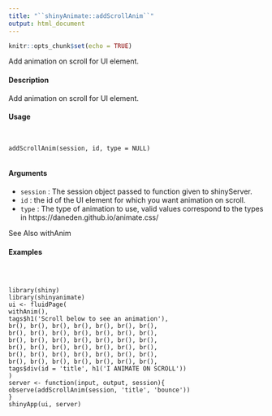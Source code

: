 ```yaml
---
title: "``shinyAnimate::addScrollAnim``"
output: html_document
---
```


```r
knitr::opts_chunk$set(echo = TRUE)
```

Add animation on scroll for UI element.

#### Description

Add animation on scroll for UI element.

#### Usage

<pre><code>

addScrollAnim(session, id, type = NULL)

</code></pre>

#### Arguments

* ``	session	``	:	The session object passed to function given to shinyServer.
* ``	id	``	:	the id of the UI element for which you want animation on scroll.
* ``	type	``	:	The type of animation to use, valid values correspond to the types in https://daneden.github.io/animate.css/

See Also
withAnim

#### Examples
<pre><code>


library(shiny)
library(shinyanimate)
ui <- fluidPage(
withAnim(),
tags$h1('Scroll below to see an animation'),
br(), br(), br(), br(), br(), br(), br(),
br(), br(), br(), br(), br(), br(), br(),
br(), br(), br(), br(), br(), br(), br(),
br(), br(), br(), br(), br(), br(), br(),
br(), br(), br(), br(), br(), br(), br(),
br(), br(), br(), br(), br(), br(), br(),
tags$div(id = 'title', h1('I ANIMATE ON SCROLL'))
)
server <- function(input, output, session){
observe(addScrollAnim(session, 'title', 'bounce'))
}
shinyApp(ui, server)
</code></pre>
